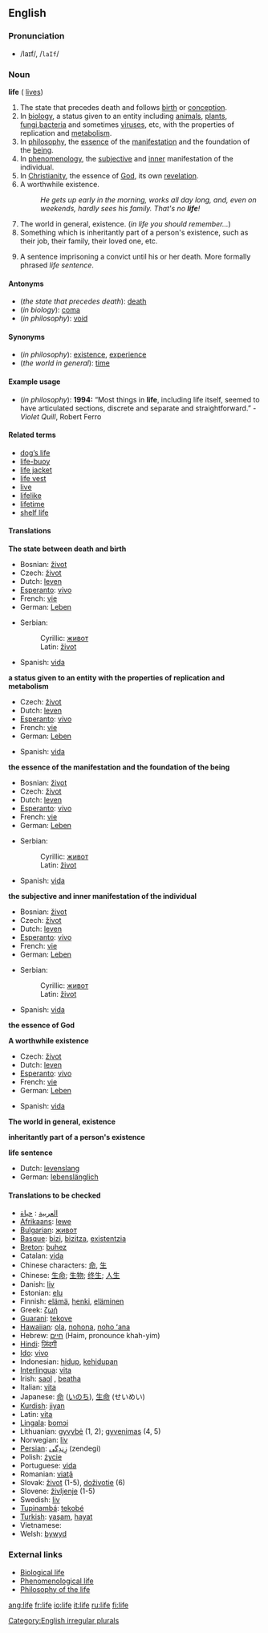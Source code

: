 ==English==

{{rank|too|every|think|130|life|went|back|under}}

===Pronunciation===
*/laɪf/, /<tt>laIf</tt>/

===Noun===
'''life''' ({{plural}} [[lives]])

#The state that precedes death and follows [[birth]] or [[conception]].
#In [[biology]], a status given to an entity including [[animal]]s, [[plant]]s, [[fungi]],[[bacteria]] and sometimes [[virus]]es, etc, with the properties of replication and [[metabolism]].
#In [[philosophy]], the [[essence]] of the [[manifestation]] and the foundation of the [[being]].
#In [[phenomenology]], the [[subjective]] and [[inner]] manifestation of the individual.
#In [[Christianity]], the essence of [[God]], its own [[revelation]].
#A worthwhile existence.
#:''He gets up early in the morning, works all day long, and, even on weekends, hardly sees his family. That's no '''life'''!''
#The world in general, existence. (''in life you should remember...'') 
#Something which is inheritantly part of a person's existence, such as their job, their family, their loved one, etc.
#{{colloquial}} A sentence imprisoning a convict until his or her death.  More formally phrased ''life sentence''.

====Antonyms====
* (''the state that precedes death''): [[death]]
* (''in biology''): [[coma]]
* (''in philosophy''): [[void]]

====Synonyms====
* (''in philosophy''): [[existence]], [[experience]]
* (''the world in general''): [[time]]

====Example usage====
* (''in philosophy''): '''1994:''' “Most things in '''life''', including life itself, seemed to have articulated sections, discrete and separate and straightforward.”  -''Violet Quill'', Robert Ferro

====Related terms====
*[[dog’s life]]
*[[life-buoy]]
*[[life jacket]]
*[[life vest]]
*[[live]]
*[[lifelike]]
*[[lifetime]]
*[[shelf life]]

====Translations====
'''The state between death and birth'''
{{top}}
*Bosnian: [[život#Bosnian|život]] {{m}}
*Czech: [[život]] {{m}}
*Dutch: [[leven]] {{n}}
*[[Esperanto]]: [[vivo]]
*French: [[vie]] {{f}}
*German: [[Leben]] {{n}}
{{mid}}
*Serbian:
*:Cyrillic: [[живот#Serbian|живот]] {{m}}
*:Latin: [[život#Serbian|život]] {{m}}
*Spanish: [[vida]] {{f}}
{{bottom}}

'''a status given to an entity with the properties of replication and metabolism'''
{{top}}
*Czech: [[život]] {{m}}
*Dutch: [[leven]] {{n}}
*[[Esperanto]]: [[vivo]]
*French: [[vie]] {{f}}
*German: [[Leben]] {{n}}
{{mid}}
*Spanish: [[vida]] {{f}}
{{bottom}}

'''the essence of the manifestation and the foundation of the being'''
{{top}}
*Bosnian: [[život#Bosnian|život]] {{m}}
*Czech: [[život]] {{m}}
*Dutch: [[leven]] {{n}}
*[[Esperanto]]: [[vivo]]
*French: [[vie]] {{f}}
*German: [[Leben]] {{n}}
{{mid}}
*Serbian:
*:Cyrillic: [[живот#Serbian|живот]] {{m}}
*:Latin: [[život#Serbian|život]] {{m}}
*Spanish: [[vida]] {{f}}
{{bottom}}

'''the subjective and inner manifestation of the individual'''
{{top}}
*Bosnian: [[život#Bosnian|život]] {{m}}
*Czech: [[život]] {{m}}
*Dutch: [[leven]] {{n}}
*[[Esperanto]]: [[vivo]]
*French: [[vie]] {{f}}
*German: [[Leben]] {{n}}
{{mid}}
*Serbian:
*:Cyrillic: [[живот#Serbian|живот]] {{m}}
*:Latin: [[život#Serbian|život]] {{m}}
*Spanish: [[vida]] {{f}}
{{bottom}}

'''the essence of God'''
{{top}}
{{mid}}
{{bottom}}

'''A worthwhile existence'''
{{top}}
*Czech: [[život]] {{m}}
*Dutch: [[leven]] {{n}}
*[[Esperanto]]: [[vivo]]
*French: [[vie]] {{f}}
*German: [[Leben]] {{n}}
{{mid}}
*Spanish: [[vida]] {{f}}
{{bottom}}

'''The world in general, existence'''
{{top}}
{{mid}}
{{bottom}}

'''inheritantly part of a person's existence'''
{{top}}
{{mid}}
{{bottom}}

'''life sentence'''
{{top}}
*Dutch: [[levenslang]] {{n}}
*German: [[lebenslänglich]]
{{mid}}
{{bottom}}

====Translations to be checked====
{{checktrans}}
*[[العربية]] : [[حياة]]
*[[Afrikaans]]: [[lewe]]
*[[Bulgarian]]: [[живот]]
*[[Basque]]: [[bizi]], [[bizitza]], [[existentzia]]
*[[Breton]]: [[buhez]] {{f}}
*Catalan: [[vida]] {{f}}
*Chinese characters: [[命]], [[生]]
*Chinese: [[生命]]; [[生物]]; [[终生]]; [[人生]]
*Danish: [[liv]] 
*Estonian: [[elu]]
*Finnish: [[elämä]], [[henki]], [[eläminen]]
*Greek: [[:el:ζωή|ζωή]] {{f}} 
*[[Guarani]]: [[tekove]]
*[[Hawaiian]]: [[ola]], [[nohona]], [[noho ʻana]]
*Hebrew: [[חיים]] (Haim, pronounce khah-yim)
*[[Hindi]]: [[ज़िंदगी]]
*[[Ido]]: [[vivo]]
*Indonesian: [[hidup]], [[hidup|kehidupan]]
*[[Interlingua]]: [[vita]]
*Irish: [[saol]] {{m}}, [[beatha]] {{f}}
*Italian: [[vita]] {{f}}
*Japanese: [[命]] ([[いのち]]), [[生命]] (せいめい)
*[[Kurdish]]: [[jiyan]] {{f}}
*Latin: [[vita]] {{f}}
*[[Lingala]]: [[bomɔi]]
*Lithuanian: [[gyvybė]] {{f}} (1, 2); [[gyvenimas]] {{m}} (4, 5)
*Norwegian: [[liv]]
*[[Persian]]: [[زِندِگی]] (zendegi)
*Polish: [[życie]] {{n}}
*Portuguese: [[vida]] {{f}}
*Romanian: [[viaţă]] {{f}}
*Slovak: [[život]] {{m}} (1-5), [[doživotie]] {{n}} (6)
*Slovene: [[življenje]] {{n}} (1-5)
*Swedish: [[liv]] {{n}}
*[[Tupinambá]]: [[tekobé]]
*[[Turkish]]: [[yaşam]], [[hayat]]
*Vietnamese:
*Welsh: [[bywyd]] {{m}}

===External links===
*[[w:Life|Biological life]]
*[[w:Phenomenological life|Phenomenological life]]
*[[w:Philosophy of the life|Philosophy of the life]]

[[Category:English irregular plurals]]

[[ang:life]]
[[fr:life]]
[[io:life]]
[[it:life]]
[[ru:life]]
[[fi:life]]